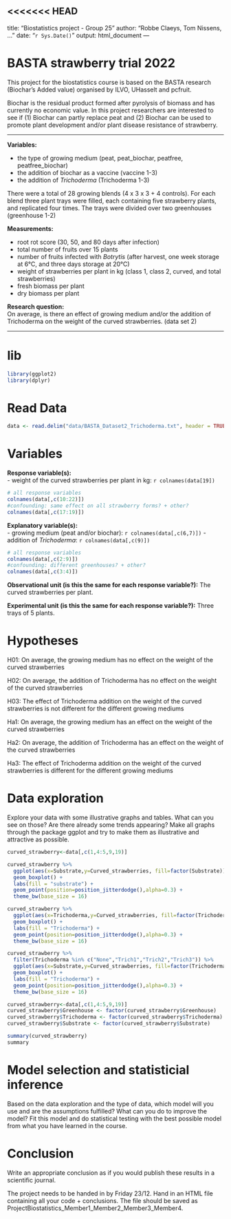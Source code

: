 <<<<<<< HEAD
---
title: "Biostatistics project - Group 25"
author: "Robbe Claeys, Tom Nissens, ..."
date: "`r Sys.Date()`"
output: html_document
---

# BASTA strawberry trial 2022
This project for the biostatistics course is based on the BASTA research (Biochar’s Added value) organised by ILVO, UHasselt and pcfruit.

Biochar is the residual product formed after pyrolysis of biomass and has currently no economic value. In this project researchers are interested to see if (1) Biochar can partly replace peat and (2) Biochar can be used to promote plant development and/or plant disease resistance of strawberry.

---

**Variables:**

- the type of growing medium (peat, peat_biochar, peatfree, peatfree_biochar)
- the addition of biochar as a vaccine (vaccine 1-3)
- the addition of *Trichoderma* (Trichoderma 1-3)

There were a total of 28 growing blends (4 x 3 x 3 + 4 controls). For each blend three plant trays were filled, each containing five strawberry plants, and replicated four times. The trays were divided over two greenhouses (greenhouse 1-2)

**Measurements:**

- root rot score (30, 50, and 80 days after infection)
- total number of fruits over 15 plants
- number of fruits infected with *Botrytis* (after harvest, one week storage at 6°C, and three days storage at 20°C)
- weight of strawberries per plant in kg (class 1, class 2, curved, and total strawberries)
- fresh biomass per plant
- dry biomass per plant

**Research question:**  
On average, is there an effect of growing medium and/or the addition of Trichoderma on the weight of the curved strawberries. (data set 2)

---
# lib

```r
library(ggplot2)
library(dplyr)

```




# Read Data

```r
data <- read.delim("data/BASTA_Dataset2_Trichoderma.txt", header = TRUE, stringsAsFactors = FALSE, quote = "", sep = "\t")
```


# Variables


**Response variable(s):**  
- weight of the curved strawberries per plant in kg: `r colnames(data[19])`

```r
# all response variables
colnames(data[,c(10:22)])
#confounding: same effect on all strawberry forms? + other?
colnames(data[,c(17:19)])
```

**Explanatory variable(s):**  
- growing medium (peat and/or biochar): `r colnames(data[,c(6,7)])`
- addition of *Trichoderma*: `r colnames(data[,c(9)])`


```r
# all response variables
colnames(data[,c(2:9)])
#confounding: different greenhouses? + other?
colnames(data[,c(3:4)])
```

**Observational unit (is this the same for each response variable?):** The curved strawberries per plant.


**Experimental unit (is this the same for each response variable?):** Three trays of 5 plants.

# Hypotheses

H01: On average, the growing medium has no effect on the weight of the curved strawberries

H02: On average, the addition of Trichoderma has no effect on the weight of the curved strawberries

H03: The effect of Trichoderma addition on the weight of the curved strawberries is not different for the different growing mediums 

Ha1: On average, the growing medium has an effect on the weight of the curved strawberries

Ha2: On average, the addition of Trichoderma has an effect on the weight of the curved strawberries

Ha3: The effect of Trichoderma addition on the weight of the curved strawberries is different for the different growing mediums

# Data exploration
Explore your data with some illustrative graphs and tables. What can you see on those? Are there already some trends appearing? Make all graphs through the package ggplot and try to make them as illustrative and attractive as possible.

```r

curved_strawberry<-data[,c(1,4:5,9,19)]

curved_strawberry %>% 
  ggplot(aes(x=Substrate,y=Curved_strawberries, fill=factor(Substrate))) +
  geom_boxplot() + 
  labs(fill = "substrate") + 
  geom_point(position=position_jitterdodge(),alpha=0.3) +
  theme_bw(base_size = 16)

curved_strawberry %>% 
  ggplot(aes(x=Trichoderma,y=Curved_strawberries, fill=factor(Trichoderma))) +
  geom_boxplot() + 
  labs(fill = "Trichoderma") + 
  geom_point(position=position_jitterdodge(),alpha=0.3) +
  theme_bw(base_size = 16)

curved_strawberry %>% 
  filter(Trichoderma %in% c("None","Trich1","Trich2","Trich3")) %>%
  ggplot(aes(x=Substrate,y=Curved_strawberries, fill=factor(Trichoderma))) +
  geom_boxplot() + 
  labs(fill = "Trichoderma") + 
  geom_point(position=position_jitterdodge(),alpha=0.3) +
  theme_bw(base_size = 16)

curved_strawberry<-data[,c(1,4:5,9,19)]
curved_strawberry$Greenhouse <- factor(curved_strawberry$Greenhouse)
curved_strawberry$Trichoderma <- factor(curved_strawberry$Trichoderma)
curved_strawberry$Substrate <- factor(curved_strawberry$Substrate)

summary(curved_strawberry)
summary
```






# Model selection and statisticial inference
Based on the data exploration and the type of data, which model will you use and are the assumptions fulfilled? What can you do to improve the model? Fit this model and do statistical testing with the best possible model from what you have learned in the course.

# Conclusion
Write an appropriate conclusion as if you would publish these results in a scientific journal.

The project needs to be handed in by Friday 23/12. Hand in an HTML file containing all your code + conclusions. The file should be saved as ProjectBiostatistics_Member1_Member2_Member3_Member4.

